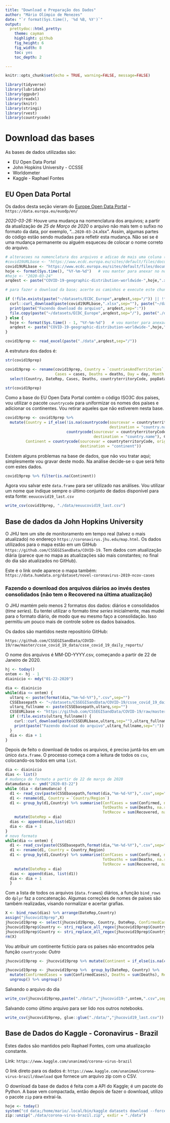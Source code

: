 ```yaml
---
title: "Download e Preparação dos Dados"
author: "Mário Olímpio de Menezes"
date: "`r format(Sys.time(), '%d %B, %Y')`"
output: 
  prettydoc::html_pretty:
    theme: cayman
    highlight: github
    fig_height: 6
    fig_width: 8
    toc: yes
    toc_depth: 2

---
```


```r
knitr::opts_chunk$set(echo = TRUE, warning=FALSE, message=FALSE)
```


```r
library(tidyverse)
library(lubridate)
library(ggpubr)
library(readxl)
library(knitr)
library(stringi)
library(rvest)
library(countrycode)
```




# Download das bases

As bases de dados utilizadas são:

* EU Open Data Portal
* John Hopkins University - CCSSE
* Worldometer
* Kaggle - Raphael Fontes

## EU Open Data Portal

Os dados desta seção vieram do [Europe Open Data Portal](https://data.europa.eu/euodp/en/) -- `https://data.europa.eu/euodp/en/`


*2020-03-26:* Houve uma mudança na nomenclatura dos arquivos; a partir da atualização de *25 de Março de 2020* o arquivo não mais tem o sufixo no formato da data, por exemplo, "...`2020-03-24`.xlsx". Assim, algumas partes do código estão sendo mudadas para refletir esta mudança. Não sei se é uma mudança permanente ou alguém esqueceu de colocar o nome correto do arquivo.


```r
# alteracoes na nomenclatura dos arquivos e adicao de mais uma coluna (populacao do pais - base 2018 Banco Mundial)
#covid19URLbase <- "https://www.ecdc.europa.eu/sites/default/files/documents/COVID-19-geographic-disbtribution-worldwide-"
covid19URLbase <- "https://www.ecdc.europa.eu/sites/default/files/documents/COVID-19-geographic-disbtribution-worldwide"
hoje <- format(Sys.time(), "%Y-%m-%d")   # vou manter para anexar no nome e saber cada atualização feita.
#hoje <- "2020-03-24"
arqdest <- paste("COVID-19-geographic-distribution-worldwide-",hoje,".xlsx",sep="")
```

<!--
https://www.ecdc.europa.eu/sites/default/files/documents/COVID-19-geographic-disbtribution-worldwide-2020-03-18.xls
https://www.ecdc.europa.eu/sites/default/files/documents/COVID-19-geographic-disbtribution-worldwide.xlsx
-->




```r
# para fazer o download da base; acerte os caminhos e execute este chunk

if (!file.exists(paste("~/datasets/ECDC_Europe",arqdest,sep="/")) || !file.exists(paste("./data",arqdest,sep="/"))) {
  curl::curl_download(paste(covid19URLbase,".xlsx",sep=""), paste("~/datasets/ECDC_Europe",arqdest,sep="/"))
  print(paste("Fazendo download do arquivo", arqdest,sep=":"))
  file.copy(paste("~/datasets/ECDC_Europe",arqdest,sep="/"), paste("./data",arqdest, sep="/"))
} else {
  hoje <- format(Sys.time() - 1, "%Y-%m-%d")   # vou manter para anexar no nome e saber cada atualização feita.
  arqdest <- paste("COVID-19-geographic-distribution-worldwide-",hoje,".xlsx",sep="")
}
```


```r
covid19prep <- read_excel(paste("./data",arqdest,sep="/"))
```

A estrutura dos dados é:

```r
str(covid19prep)
```

```r
covid19prep <- rename(covid19prep, Country = `countriesAndTerritories`, DateRep = dateRep, 
                      Cases = cases, Deaths = deaths, Day = day, Month = month) %>% 
  select(Country, DateRep, Cases, Deaths, countryterritoryCode, popData2018)
```

```r
str(covid19prep)
```

Como a base do EU Open Data Portal contém o código ISO3C dos países, vou utilizar o pacote `countrycode` para uniformizar os nomes dos países e adicionar os continentes. Vou retirar aqueles que não estiverem nesta base.

```r
covid19prep <- covid19prep %>% 
  mutate(Country = if_else(!is.na(countrycode(sourcevar = countryterritoryCode, origin = "iso3c", 
                                              destination = "country.name")), 
                           countrycode(sourcevar = countryterritoryCode, origin = "iso3c", 
                                       destination = "country.name"), Country), 
         Continent = countrycode(sourcevar = countryterritoryCode, origin = "iso3c", 
                                 destination = "continent"))
```

Existem alguns problemas na base de dados, que não vou tratar aqui; simplesmente vou gravar deste modo. Na análise decide-se o que será feito com estes dados.

```r
covid19prep %>% filter(is.na(Continent))
```



Agora vou salvar este `data.frame` para ser utilizado nas análises. Vou utilizar um nome que indique sempre o último conjunto de dados disponível para esta fonte: `eeuucovid19_last.csv`

```r
write_csv(covid19prep, "./data/eeuucovid19_last.csv")
```

## Base de dados da John Hopkins University

O JHU tem um site de monitoramento em tempo real (talvez o mais atualizado) no endereço `https://coronavirus.jhu.edu/map.html`. Os dados utilizados para o mapa estão em um GitHub  `https://github.com/CSSEGISandData/COVID-19`. Tem dados com atualização diária (parece que no mapa as atualizações são mais constantes; no final do dia são atualizados no GitHub).


Este é o link onde aparece o mapa também: `https://data.humdata.org/dataset/novel-coronavirus-2019-ncov-cases`


### Fazendo o download dos arquivos diários ao invés destes consolidados (não tem o Recovered na última atualização)

O JHU mantém pelo menos 2 formatos dos dados: diários e consolidados (_time series_). Eu tentei utilizar o formato _time series_ inicialmente, mas mudei para o formato diário, de modo que eu mesmo faço a consolidação. Isso permitiu um pouco mais de controle sobre os dados baixados.

Os dados são mantidos neste repositório GitHub:

`https://github.com/CSSEGISandData/COVID-19/raw/master/csse_covid_19_data/csse_covid_19_daily_reports/`

O nome dos arquivos é MM-DD-YYYY.csv, começando a partir de 22 de Janeiro de 2020.

```r
hj <- today()
ontem <- hj - 1
diainicio <- mdy("01-22-2020")
```

```r
dia <- diainicio
while(dia <= ontem) {
  ultarq <- paste(format(dia,"%m-%d-%Y"),".csv",sep="")
  CSSEbasepath <- "~/datasets/CSSEGISandData/COVID-19/csse_covid_19_daily_reports/"
  ultarq_fullname <- paste(CSSEbasepath,ultarq,sep="") 
  CSSEURLbase <- "https://github.com/CSSEGISandData/COVID-19/raw/master/csse_covid_19_data/csse_covid_19_daily_reports/"
  if (!file.exists(ultarq_fullname)) {
    curl::curl_download(paste(CSSEURLbase,ultarq,sep=""),ultarq_fullname)
    print(paste("Fazendo dowload do arquivo",ultarq_fullname,sep=":"))
  }
  dia <- dia + 1
}
```

Depois de feito o download de todos os arquivos, é preciso juntá-los em um único `data.frame`. O processo começa com a leitura de todos os `csv`, colocando-os todos em uma `list`.

```r
dia <- diainicio
dias <- list()
# mudança de formato a partir de 22 de março de 2020
datamudanca <- ymd("2020-03-22")
while (dia < datamudanca) {
  d1 <- read_csv(paste(CSSEbasepath,format(dia,"%m-%d-%Y"),".csv",sep=""))
  d1 <- rename(d1, Country = `Country/Region`)
  d1 <- group_by(d1,Country) %>% summarise(ConfCases = sum(Confirmed, na.rm = T),
                                           TotDeaths = sum(Deaths, na.rm = T), 
                                           TotRecov = sum(Recovered, na.rm = T)) %>% 
    mutate(DateRep = dia)
  dias <- append(dias,list(d1))
  dia <- dia + 1
}
# novo formato
while(dia <= ontem) {
  d1 <- read_csv(paste(CSSEbasepath,format(dia,"%m-%d-%Y"),".csv",sep=""))
  d1 <- rename(d1, Country = Country_Region)
  d1 <- group_by(d1,Country) %>% summarise(ConfCases = sum(Confirmed, na.rm = T), 
                                           TotDeaths = sum(Deaths, na.rm = T), 
                                           TotRecov = sum(Recovered, na.rm = T)) %>% 
    mutate(DateRep = dia)
  dias <- append(dias, list(d1))
  dia <- dia + 1
  }
```

Com a lista de todos os arquivos (`data.frame`s) diários, a função `bind_rows` do `dplyr` faz a concatenação. Algumas correções de nomes de países são também realizadas, visando normalizar e acertar grafias.

```r
X <- bind_rows(dias) %>% arrange(DateRep,Country)
assign("jhucovid19prep",X)
jhucovid19prep <- select(jhucovid19prep, Country, DateRep, ConfirmedCases = ConfCases, Deaths = TotDeaths, Recovered = TotRecov)
jhucovid19prep$Country <- stri_replace_all_regex(jhucovid19prep$Country,"Mainland China", "China", vectorize_all = TRUE)
jhucovid19prep$Country <- stri_replace_all_regex(jhucovid19prep$Country, "UK", "United Kingdom", vectorize_all = TRUE)
rm(X)
```

Vou atribuir um continente fictício para os países não encontrados pela função `countrycode`: *Outro*

```r
jhucovid19prep <- jhucovid19prep %>% mutate(Continent = if_else(is.na(countrycode(sourcevar = Country, origin = "country.name", destination = "continent")), "Outro", countrycode(sourcevar = Country, origin = "country.name", destination = "continent")))
```

 


```r
jhucovid19prep <- jhucovid19prep %>%  group_by(DateRep, Country) %>% 
  mutate(ConfirmedCases = sum(ConfirmedCases), Deaths = sum(Deaths), Recovered = sum(Recovered)) %>% 
  ungroup() %>% ungroup()
```

Salvando o arquivo do dia

```r
write_csv(jhucovid19prep,paste("./data/","jhucovid19-",ontem,".csv",sep=""))
```

Salvando como último arquivo para ser lido nos outros notebooks.

```r
write_csv(jhucovid19prep, glue::glue("./data/","jhucovid19_last.csv"))
```

## Base de Dados do Kaggle - Coronavirus - Brazil

Estes dados são mantidos pelo Raphael Fontes, com uma atualização constante.

Link: `https://www.kaggle.com/unanimad/corona-virus-brazil`

O link direto para os dados é: `https://www.kaggle.com/unanimad/corona-virus-brazil/download` que fornece um arquivo zip com o CSV.

O download da base de dados é feita com a API do Kaggle; é um pacote do Python. A base vem compactada, então depois de fazer o download, utilizo o pacote `zip` para extraí-la.

```r
hoje <- today()
system("cd data;/home/mario/.local/bin/kaggle datasets download --force unanimad/corona-virus-brazil")
zip::unzip("./data/corona-virus-brazil.zip", exdir = "./data")
```


